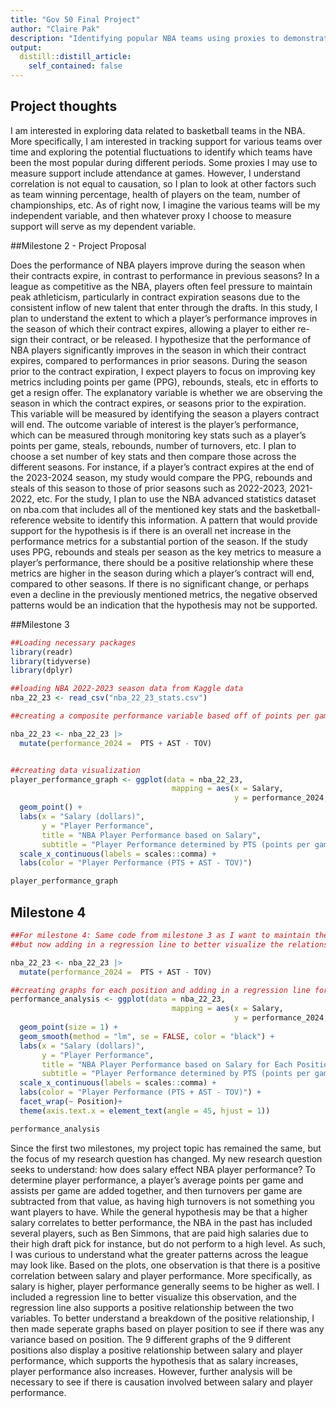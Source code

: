 ```yaml
---
title: "Gov 50 Final Project"
author: "Claire Pak"
description: "Identifying popular NBA teams using proxies to demonstrate support."
output:
  distill::distill_article:
    self_contained: false
---
```



## Project thoughts

I am interested in exploring data related to basketball teams in the NBA. More specifically, I am interested in tracking support for various teams over time and exploring the potential fluctuations to identify which teams have been the most popular during different periods. Some proxies I may use to measure support include attendance at games. However, I understand correlation is not equal to causation, so I plan to look at other factors such as team winning percentage, health of players on the team, number of championships, etc. As of right now, I imagine the various teams will be my independent variable, and then whatever proxy I choose to measure support will serve as my dependent variable. 


##Milestone 2 - Project Proposal

Does the performance of NBA players improve during the season when their contracts expire, in contrast to performance in previous seasons? In a league as competitive as the NBA, players often feel pressure to maintain peak athleticism, particularly in contract expiration seasons due to the consistent inflow of new talent that enter through the drafts. In this study, I plan to understand the extent to which a player's performance improves in the season of which their contract expires, allowing a player to either re-sign their contract, or be released. I hypothesize that the performance of NBA players significantly improves in the season in which their contract expires, compared to performances in prior seasons. During the season prior to the contract expiration, I expect players to focus on improving key metrics including points per game (PPG), rebounds, steals, etc in efforts to get a resign offer. The explanatory variable is whether we are observing the season in which the contract expires, or seasons prior to the expiration. This variable will be measured by identifying the season a players contract will end. The outcome variable of interest is the player's performance, which can be measured through monitoring key stats such as a player's points per game, steals, rebounds, number of turnovers, etc. I plan to choose a set number of key stats and then compare those across the different seasons. For instance, if a player's contract expires at the end of the 2023-2024 season, my study would compare the PPG, rebounds and steals of this season to those of prior seasons such as 2022-2023, 2021-2022, etc. For the study, I plan to use the NBA advanced statistics dataset on nba.com that includes all of the mentioned key stats and the basketball-reference website to identify this information. A pattern that would provide support for the hypothesis is if there is an overall net increase in the performance metrics for a substantial portion of the season. If the study uses PPG, rebounds and steals per season as the key metrics to measure a player’s performance, there should be a positive relationship where these metrics are higher in the season during which a player’s contract will end, compared to other seasons. If there is no significant change, or perhaps even a decline in the previously mentioned metrics, the negative observed patterns would be an indication that the hypothesis may not be supported. 

##Milestone 3

```r
##Loading necessary packages
library(readr)
library(tidyverse)
library(dplyr)
```

```r
##loading NBA 2022-2023 season data from Kaggle data
nba_22_23 <- read_csv("nba_22_23_stats.csv")
```

```r
##creating a composite performance variable based off of points per game (PTS), assists (AST) and turnovers (TOV) that will serve as the dependent variable

nba_22_23 <- nba_22_23 |>
  mutate(performance_2024 =  PTS + AST - TOV)


##creating data visualization
player_performance_graph <- ggplot(data = nba_22_23,
                                    mapping = aes(x = Salary,
                                                  y = performance_2024, color = performance_2024)) +
  geom_point() +
  labs(x = "Salary (dollars)",
       y = "Player Performance",
       title = "NBA Player Performance based on Salary",
       subtitle = "Player Performance determined by PTS (points per game) + AST (assists) - TOV (turnovers)") +
  scale_x_continuous(labels = scales::comma) +
  labs(color = "Player Performance (PTS + AST - TOV)") 

player_performance_graph
```


## Milestone 4
```r
##For milestone 4: Same code from milestone 3 as I want to maintain the same substance for my graph
##but now adding in a regression line to better visualize the relationship

nba_22_23 <- nba_22_23 |>
  mutate(performance_2024 =  PTS + AST - TOV)

##creating graphs for each position and adding in a regression line for data visualization analysis 
performance_analysis <- ggplot(data = nba_22_23,
                                    mapping = aes(x = Salary,
                                                  y = performance_2024, color = performance_2024)) +
  geom_point(size = 1) +
  geom_smooth(method = "lm", se = FALSE, color = "black") +
  labs(x = "Salary (dollars)",
       y = "Player Performance",
       title = "NBA Player Performance based on Salary for Each Position",
       subtitle = "Player Performance determined by PTS (points per game) + AST (assists) - TOV (turnovers)") +
  scale_x_continuous(labels = scales::comma) +
  labs(color = "Player Performance (PTS + AST - TOV)") +
  facet_wrap(~ Position)+
  theme(axis.text.x = element_text(angle = 45, hjust = 1))

performance_analysis

```

Since the first two milestones, my project topic has remained the same, but the focus of my research question has changed. My new research question seeks to understand: how does salary effect NBA player performance? To determine player performance, a player's average points per game and assists per game are added together, and then turnovers per game are subtracted from that value, as having high turnovers is not something you want players to have. While the general hypothesis may be that a higher salary correlates to better performance, the NBA in the past has included several players, such as Ben Simmons, that are paid high salaries due to their high draft pick for instance, but do not perform to a high level. As such, I was curious to understand what the greater patterns across the league may look like. Based on the plots, one observation is that there is a positive correlation between salary and player performance. More specifically, as salary is higher, player performance generally seems to be higher as well. I included a regression line to better visualize this observation, and the regression line also supports a positive relationship between the two variables. To better understand a breakdown of the positive relationship, I then made seperate graphs based on player position to see if there was any variance based on position. The 9 different graphs of the 9 different positions also display a positive relationship between salary and player performance, which supports the hypothesis that as salary increases, player performance also increases. However, further analysis will be necessary to see if there is causation involved between salary and player performance. 




